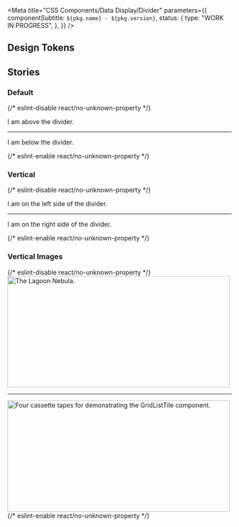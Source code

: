 
<Meta
  title="CSS Components/Data Display/Divider"
  parameters={{
    componentSubtitle: `${pkg.name} - ${pkg.version}`,
    status: {
      type: "WORK IN PROGRESS",
    },
  }}
/>

<Description markdown={readme} />

## Design Tokens

<DesignTokenDocBlock categoryName="Divider" viewType="table" />

## Stories

### Default

<Canvas>
  {/* eslint-disable react/no-unknown-property */}
  <Story name="Default">
    <p>I am above the divider.</p>
    <hr class="denhaag-divider" role="presentation" />
    <p>I am below the divider.</p>
  </Story>
  {/* eslint-enable react/no-unknown-property */}
</Canvas>

### Vertical

<Canvas>
  {/* eslint-disable react/no-unknown-property */}
  <Story name="Vertical">
    <div style={{ display: "flex" }}>
      <p>I am on the left side of the divider.</p>
      <hr class="denhaag-divider denhaag-divider--vertical" role="presentation" />
      <p>I am on the right side of the divider.</p>
    </div>
  </Story>
  {/* eslint-enable react/no-unknown-property */}
</Canvas>

### Vertical Images

<Canvas>
  {/* eslint-disable react/no-unknown-property */}
  <Story name="Vertical Images">
    <div style={{ display: "flex" }}>
      <img
        alt="The Lagoon Nebula."
        src="https://upload.wikimedia.org/wikipedia/commons/thumb/c/c4/Lagoon_Nebula.jpg/1024px-Lagoon_Nebula.jpg"
        width="500"
        height="250"
      />
      <hr class="denhaag-divider denhaag-divider--vertical" role="presentation" />
      <img
        alt="Four cassette tapes for demonstrating the GridListTile component."
        src="https://upload.wikimedia.org/wikipedia/en/thumb/e/ed/Demos.jpg/1200px-Demos.jpg"
        width="500"
        height="250"
      />
    </div>
  </Story>
  {/* eslint-enable react/no-unknown-property */}
</Canvas>
